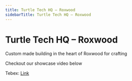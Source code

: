 ```yaml
---
title: Turtle Tech HQ – Roxwood
sidebarTitle: Turtle Tech HQ – Roxwood
---
```


# Turtle Tech HQ – Roxwood

Custom made building in the heart of Roxwood for crafting

Checkout our showcase video below

<YoutubeEmbed id="bwcyTqls29A" />

Tebex: [Link](https://assets.strp.store/category/fivem-maps)